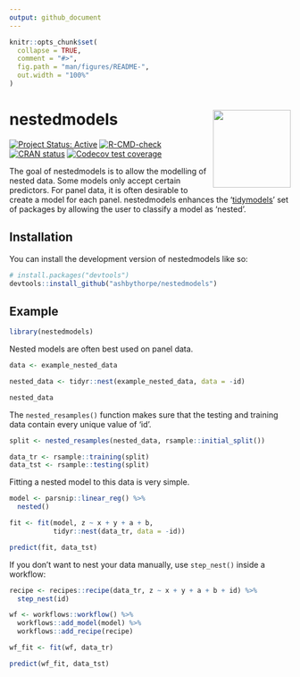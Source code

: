 ```yaml
---
output: github_document
---
```


<!-- README.md is generated from README.Rmd. Please edit that file -->

```r
knitr::opts_chunk$set(
  collapse = TRUE,
  comment = "#>",
  fig.path = "man/figures/README-",
  out.width = "100%"
)
```

# nestedmodels <img src="man/figures/logo.png" align="right" height="139" />

<!-- badges: start -->
[![Project Status: Active](https://www.repostatus.org/badges/latest/active.svg)](https://www.repostatus.org/#active)
[![R-CMD-check](https://github.com/ashbythorpe/nestedmodels/actions/workflows/R-CMD-check.yaml/badge.svg)](https://github.com/ashbythorpe/nestedmodels/actions/workflows/R-CMD-check.yaml)
[![CRAN status](https://www.r-pkg.org/badges/version/nestedmodels)](https://CRAN.R-project.org/package=nestedmodels)
[![Codecov test coverage](https://codecov.io/gh/ashbythorpe/nestedmodels/branch/master/graph/badge.svg)](https://app.codecov.io/gh/ashbythorpe/nestedmodels?branch=master)
<!-- badges: end -->

The goal of nestedmodels is to allow the modelling of nested data.
Some models only accept certain predictors. For panel data, it is often desirable to create a model for each panel. nestedmodels enhances the '[tidymodels](https://www.tidymodels.org/)' set of packages by allowing the user to classify a model as 'nested'.

## Installation

You can install the development version of nestedmodels like so:

``` r
# install.packages("devtools")
devtools::install_github("ashbythorpe/nestedmodels")
```

## Example

```r
library(nestedmodels)
```

Nested models are often best used on panel data.

```r
data <- example_nested_data

nested_data <- tidyr::nest(example_nested_data, data = -id)

nested_data
```

The `nested_resamples()` function makes sure that the testing and training data
contain every unique value of 'id'.

```r
split <- nested_resamples(nested_data, rsample::initial_split())

data_tr <- rsample::training(split)
data_tst <- rsample::testing(split)
```

Fitting a nested model to this data is very simple.

```r
model <- parsnip::linear_reg() %>%
  nested()

fit <- fit(model, z ~ x + y + a + b, 
           tidyr::nest(data_tr, data = -id))

predict(fit, data_tst)
```

If you don't want to nest your data manually, use `step_nest()` inside a workflow:

```r
recipe <- recipes::recipe(data_tr, z ~ x + y + a + b + id) %>%
  step_nest(id)

wf <- workflows::workflow() %>%
  workflows::add_model(model) %>%
  workflows::add_recipe(recipe)

wf_fit <- fit(wf, data_tr)

predict(wf_fit, data_tst)
```
